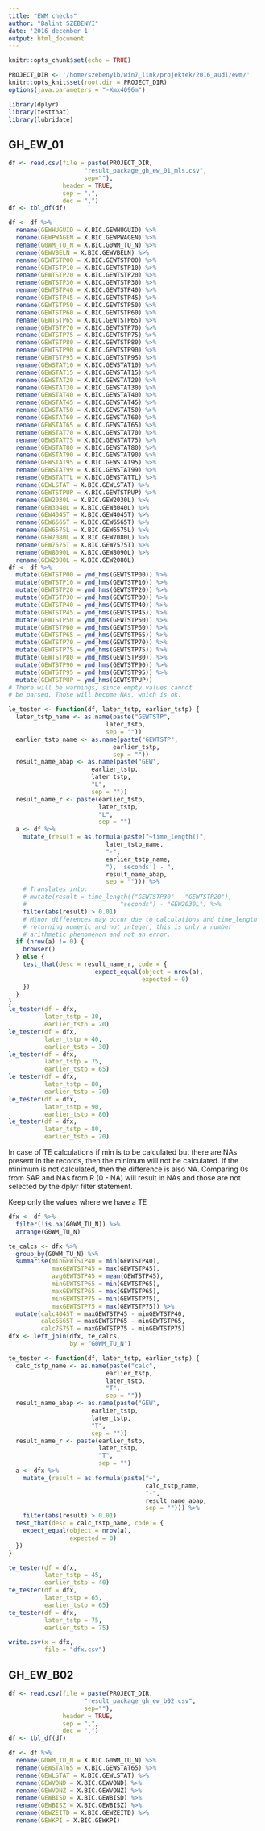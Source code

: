 ```yaml
---
title: "EWM checks"
author: "Balint SZEBENYI"
date: '2016 december 1 '
output: html_document
---
```




```r
knitr::opts_chunk$set(echo = TRUE)
```

```r
PROJECT_DIR <- '/home/szebenyib/win7_link/projektek/2016_audi/ewm/'
knitr::opts_knit$set(root.dir = PROJECT_DIR)
options(java.parameters = "-Xmx4096m")
```

```r
library(dplyr)
library(testthat)
library(lubridate)
```

## GH_EW_01

```r
df <- read.csv(file = paste(PROJECT_DIR,
                     "result_package_gh_ew_01_mls.csv",
                     sep=""),
               header = TRUE,
               sep = ",",
               dec = ",")
df <- tbl_df(df)
```

```r
df <- df %>% 
  rename(GEWHUGUID = X.BIC.GEWHUGUID) %>%
  rename(GEWPWAGEN = X.BIC.GEWPWAGEN) %>%
  rename(G0WM_TU_N = X.BIC.G0WM_TU_N) %>%
  rename(GEWVBELN = X.BIC.GEWVBELN) %>%
  rename(GEWTSTP00 = X.BIC.GEWTSTP00) %>%
  rename(GEWTSTP10 = X.BIC.GEWTSTP10) %>%
  rename(GEWTSTP20 = X.BIC.GEWTSTP20) %>%
  rename(GEWTSTP30 = X.BIC.GEWTSTP30) %>%
  rename(GEWTSTP40 = X.BIC.GEWTSTP40) %>%
  rename(GEWTSTP45 = X.BIC.GEWTSTP45) %>%
  rename(GEWTSTP50 = X.BIC.GEWTSTP50) %>%
  rename(GEWTSTP60 = X.BIC.GEWTSTP60) %>%
  rename(GEWTSTP65 = X.BIC.GEWTSTP65) %>%
  rename(GEWTSTP70 = X.BIC.GEWTSTP70) %>%
  rename(GEWTSTP75 = X.BIC.GEWTSTP75) %>%
  rename(GEWTSTP80 = X.BIC.GEWTSTP80) %>%
  rename(GEWTSTP90 = X.BIC.GEWTSTP90) %>%
  rename(GEWTSTP95 = X.BIC.GEWTSTP95) %>%
  rename(GEWSTAT10 = X.BIC.GEWSTAT10) %>%
  rename(GEWSTAT15 = X.BIC.GEWSTAT15) %>%
  rename(GEWSTAT20 = X.BIC.GEWSTAT20) %>%
  rename(GEWSTAT30 = X.BIC.GEWSTAT30) %>%
  rename(GEWSTAT40 = X.BIC.GEWSTAT40) %>%
  rename(GEWSTAT45 = X.BIC.GEWSTAT45) %>%
  rename(GEWSTAT50 = X.BIC.GEWSTAT50) %>%
  rename(GEWSTAT60 = X.BIC.GEWSTAT60) %>%
  rename(GEWSTAT65 = X.BIC.GEWSTAT65) %>%
  rename(GEWSTAT70 = X.BIC.GEWSTAT70) %>%
  rename(GEWSTAT75 = X.BIC.GEWSTAT75) %>%
  rename(GEWSTAT80 = X.BIC.GEWSTAT80) %>%
  rename(GEWSTAT90 = X.BIC.GEWSTAT90) %>%
  rename(GEWSTAT95 = X.BIC.GEWSTAT95) %>%
  rename(GEWSTAT99 = X.BIC.GEWSTAT99) %>%
  rename(GEWSTATTL = X.BIC.GEWSTATTL) %>%
  rename(GEWLSTAT = X.BIC.GEWLSTAT) %>%
  rename(GEWTSTPUP = X.BIC.GEWTSTPUP) %>%
  rename(GEW2030L = X.BIC.GEW2030L) %>%
  rename(GEW3040L = X.BIC.GEW3040L) %>%
  rename(GEW4045T = X.BIC.GEW4045T) %>%
  rename(GEW6565T = X.BIC.GEW6565T) %>%
  rename(GEW6575L = X.BIC.GEW6575L) %>%
  rename(GEW7080L = X.BIC.GEW7080L) %>%
  rename(GEW7575T = X.BIC.GEW7575T) %>%
  rename(GEW8090L = X.BIC.GEW8090L) %>%
  rename(GEW2080L = X.BIC.GEW2080L)
df <- df %>%
  mutate(GEWTSTP00 = ymd_hms(GEWTSTP00)) %>%
  mutate(GEWTSTP10 = ymd_hms(GEWTSTP10)) %>%
  mutate(GEWTSTP20 = ymd_hms(GEWTSTP20)) %>%
  mutate(GEWTSTP30 = ymd_hms(GEWTSTP30)) %>%
  mutate(GEWTSTP40 = ymd_hms(GEWTSTP40)) %>%
  mutate(GEWTSTP45 = ymd_hms(GEWTSTP45)) %>%
  mutate(GEWTSTP50 = ymd_hms(GEWTSTP50)) %>%
  mutate(GEWTSTP60 = ymd_hms(GEWTSTP60)) %>%
  mutate(GEWTSTP65 = ymd_hms(GEWTSTP65)) %>%
  mutate(GEWTSTP70 = ymd_hms(GEWTSTP70)) %>%
  mutate(GEWTSTP75 = ymd_hms(GEWTSTP75)) %>%
  mutate(GEWTSTP80 = ymd_hms(GEWTSTP80)) %>%
  mutate(GEWTSTP90 = ymd_hms(GEWTSTP90)) %>%
  mutate(GEWTSTP95 = ymd_hms(GEWTSTP95)) %>%
  mutate(GEWTSTPUP = ymd_hms(GEWTSTPUP))
# There will be warnings, since empty values cannot
# be parsed. Those will become NAs, which is ok.
```

```r
le_tester <- function(df, later_tstp, earlier_tstp) {
  later_tstp_name <- as.name(paste("GEWTSTP",
                           later_tstp,
                           sep = ""))
  earlier_tstp_name <- as.name(paste("GEWTSTP",
                             earlier_tstp,
                             sep = ""))
  result_name_abap <- as.name(paste("GEW",
                       earlier_tstp,
                       later_tstp,
                       "L",
                       sep = ""))
  result_name_r <- paste(earlier_tstp,
                         later_tstp,
                         "L",
                         sep = "")
  a <- df %>%
    mutate_(result = as.formula(paste("~time_length((",
                           later_tstp_name,
                           "-",
                           earlier_tstp_name,
                           "), 'seconds') - ",
                           result_name_abap,
                           sep = ""))) %>%
    # Translates into:
    # mutate(result = time_length(("GEWTSTP30" - "GEWTSTP20"),
    #                          "seconds") - "GEW2030L") %>%
    filter(abs(result) > 0.01)
    # Minor differences may occur due to calculations and time_length
    # returning numeric and not integer, this is only a number
    # arithmetic phenomenon and not an error.
  if (nrow(a) != 0) {
    browser()
  } else {
    test_that(desc = result_name_r, code = {
                        expect_equal(object = nrow(a),
                                     expected = 0)
    })
  }
}
le_tester(df = dfx,
          later_tstp = 30,
          earlier_tstp = 20)
le_tester(df = dfx,
          later_tstp = 40,
          earlier_tstp = 30)
le_tester(df = dfx,
          later_tstp = 75,
          earlier_tstp = 65)
le_tester(df = dfx,
          later_tstp = 80,
          earlier_tstp = 70)
le_tester(df = dfx,
          later_tstp = 90,
          earlier_tstp = 80)
le_tester(df = dfx,
          later_tstp = 80,
          earlier_tstp = 20)
```

In case of TE calculations if min is to be calculated but there are NAs present in the records, then the minimum will not be calculated. If the minimum is not calculated, then the difference is also NA. Comparing 0s from SAP and NAs from R (0 - NA) will result in NAs and those are not selected by the dplyr filter statement.

Keep only the values where we have a TE

```r
dfx <- df %>% 
  filter(!is.na(G0WM_TU_N)) %>%
  arrange(G0WM_TU_N)
```

```r
te_calcs <- dfx %>%
  group_by(G0WM_TU_N) %>%
  summarise(minGEWTSTP40 = min(GEWTSTP40),
            maxGEWTSTP45 = max(GEWTSTP45),
            avgGEWTSTP45 = mean(GEWTSTP45),
            minGEWTSTP65 = min(GEWTSTP65),
            maxGEWTSTP65 = max(GEWTSTP65),
            minGEWTSTP75 = min(GEWTSTP75),
            maxGEWTSTP75 = max(GEWTSTP75)) %>%
  mutate(calc4045T = maxGEWTSTP45 - minGEWTSTP40,
         calc6565T = maxGEWTSTP65 - minGEWTSTP65,
         calc7575T = maxGEWTSTP75 - minGEWTSTP75)
dfx <- left_join(dfx, te_calcs,
                 by = "G0WM_TU_N")

te_tester <- function(df, later_tstp, earlier_tstp) {
  calc_tstp_name <- as.name(paste("calc",
                           earlier_tstp,
                           later_tstp,
                           "T",
                           sep = ""))
  result_name_abap <- as.name(paste("GEW",
                       earlier_tstp,
                       later_tstp,
                       "T",
                       sep = ""))
  result_name_r <- paste(earlier_tstp,
                         later_tstp,
                         "T",
                         sep = "")
  a <- dfx %>%
    mutate_(result = as.formula(paste("~",
                                      calc_tstp_name,
                                      "-",
                                      result_name_abap,
                                      sep = ""))) %>%
    filter(abs(result) > 0.01)
  test_that(desc = calc_tstp_name, code = {
    expect_equal(object = nrow(a),
                 expected = 0)
  })
}

te_tester(df = dfx,
          later_tstp = 45,
          earlier_tstp = 40)
te_tester(df = dfx,
          later_tstp = 65,
          earlier_tstp = 65)
te_tester(df = dfx,
          later_tstp = 75,
          earlier_tstp = 75)
```


```r
write.csv(x = dfx,
          file = "dfx.csv")
```

## GH_EW_B02

```r
df <- read.csv(file = paste(PROJECT_DIR,
                     "result_package_gh_ew_b02.csv",
                     sep=""),
               header = TRUE,
               sep = ",",
               dec = ",")
df <- tbl_df(df)
```

```r
df <- df %>%
  rename(G0WM_TU_N = X.BIC.G0WM_TU_N) %>%
  rename(GEWSTAT65 = X.BIC.GEWSTAT65) %>%
  rename(GEWLSTAT = X.BIC.GEWLSTAT) %>%
  rename(GEWVOND = X.BIC.GEWVOND) %>%
  rename(GEWVONZ = X.BIC.GEWVONZ) %>%
  rename(GEWBISD = X.BIC.GEWBISD) %>%
  rename(GEWBISZ = X.BIC.GEWBISZ) %>%
  rename(GEWZEITD = X.BIC.GEWZEITD) %>%
  rename(GEWKPI = X.BIC.GEWKPI)
```